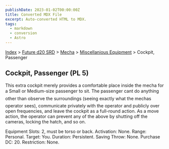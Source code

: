 ```yaml
---
publishDate: 2023-01-02T00:00:00Z
title: Converted MDX File
excerpt: Auto-converted HTML to MDX.
tags:
  - markdown
  - conversion
  - Astro
---
```






[Index](-index) > [Future d20 SRD](future-d20-srd-index) > [Mecha](future-d20-srd-mecha-index) > [Miscellanious Equipment](future-d20-srd-mecha-miscellanious-equipment-index) > Cockpit, Passenger




## Cockpit, Passenger (PL 5)


This extra cockpit merely provides a comfortable place inside the mecha for a Small or Medium-size passenger to sit. The passenger cant do anything other than observe the surroundings (seeing exactly what the mechas operator sees), communicate privately with the operator and publicly over open frequencies, and leave the cockpit as a full-round action. As a move action, the operator can prevent any of the above by shutting off the cameras, locking the hatch, and so on.



Equipment Slots: 2, must be torso or back.
Activation: None.
Range: Personal.
Target: You.
Duration: Persistent.
Saving Throw: None.
Purchase DC: 20.
Restriction: None.



